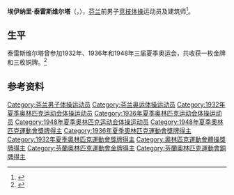 {{NoteTA|G1=Sports}}
'''埃伊纳里·泰雷斯维尔塔'''（{{lang-fi|Einari Teräsvirta}}，{{bd|1914年|12月7日|1995年|11月23日}}），[[芬兰|芬兰]]前男子[[竞技体操|竞技体操]]运动员及建筑师<ref name="mfa_ET">{{cite web | url = https://www.mfa.fi/kokoelmat/arkkitehdit/einari-terasvirta/ | title = Einari Teräsvirta | language = fi | publisher = Arkkitehtuurimuseo | accessdate = 2021-03-22 | archive-date = 2021-03-05 | archive-url = https://web.archive.org/web/20210305095523/https://www.mfa.fi/kokoelmat/arkkitehdit/einari-terasvirta/ | dead-url = no }}</ref>。

== 生平 ==
泰雷斯维尔塔曾参加1932年、1936年和1948年三届夏季奥运会，共收获一枚金牌和三枚铜牌。<ref>{{Cite web|title=Einari TERASVIRTA|url=https://www.olympic.org/einari-terasvirta|accessdate=2021-03-21|work=International Olympic Committee|archive-date=2017-03-26|archive-url=https://web.archive.org/web/20170326200618/https://www.olympic.org/einari-terasvirta|dead-url=no}}</ref>

== 参考资料 ==
{{reflist}}

{{奥林匹克运动会体操比赛男子团体全能冠军|1948}}

{{Authority control}}
{{DEFAULTSORT:Teräsvirta, Einari}}
[[Category:芬兰男子体操运动员|Category:芬兰男子体操运动员]]
[[Category:芬兰奥运体操运动员|Category:芬兰奥运体操运动员]]
[[Category:1932年夏季奥林匹克运动会体操运动员|Category:1932年夏季奥林匹克运动会体操运动员]]
[[Category:1936年夏季奥林匹克运动会体操运动员|Category:1936年夏季奥林匹克运动会体操运动员]]
[[Category:1948年夏季奥林匹克运动会体操运动员|Category:1948年夏季奥林匹克运动会体操运动员]]
[[Category:1948年夏季奧林匹克運動會獎牌得主|Category:1948年夏季奧林匹克運動會獎牌得主]]
[[Category:1936年夏季奧林匹克運動會獎牌得主|Category:1936年夏季奧林匹克運動會獎牌得主]]
[[Category:1932年夏季奧林匹克運動會獎牌得主|Category:1932年夏季奧林匹克運動會獎牌得主]]
[[Category:奧林匹克運動會體操獎牌得主|Category:奧林匹克運動會體操獎牌得主]]
[[Category:芬蘭奧林匹克運動會金牌得主|Category:芬蘭奧林匹克運動會金牌得主]]
[[Category:芬蘭奧林匹克運動會銅牌得主|Category:芬蘭奧林匹克運動會銅牌得主]]